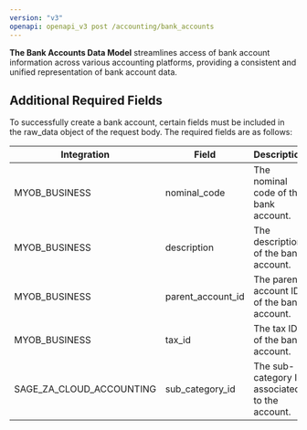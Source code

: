 ```yaml
---
version: "v3"
openapi: openapi_v3 post /accounting/bank_accounts
---
```


**The Bank Accounts Data Model** streamlines access of bank account information across various accounting platforms, providing a consistent and unified representation of bank account data.

## Additional Required Fields

To successfully create a bank account, certain fields must be included in the raw_data object of the request body. The required fields are as follows:

| Integration              | Field             | Description                                    |
| ------------------------ | ----------------- | ---------------------------------------------- |
| MYOB_BUSINESS            | nominal_code      | The nominal code of the bank account.          |
| MYOB_BUSINESS            | description       | The description of the bank account.           |
| MYOB_BUSINESS            | parent_account_id | The parent account ID of the bank account.     |
| MYOB_BUSINESS            | tax_id            | The tax ID of the bank account.                |
| SAGE_ZA_CLOUD_ACCOUNTING | sub_category_id   | The sub-category ID associated to the account. |
